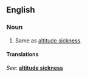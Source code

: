 ==English==

===Noun===
{{en-noun|sg=[[mountain]] [[sickness]]|-}}

# {{medicine}} Same as [[altitude sickness]].

====Translations====
{{top}}
''See:'' '''[[altitude sickness]]'''
{{bottom}}